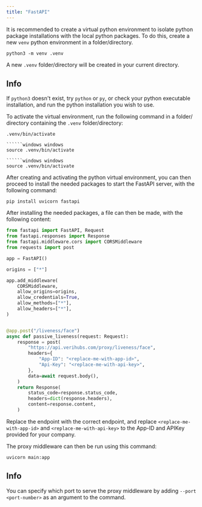 ```yaml
---
title: "FastAPI"
---
```

It is recommended to create a virtual python environment to isolate python package installations with the local python packages. To do this, create a new `venv` python environment in a folder/directory.

```shell shell
python3 -m venv .venv

```

A new `.venv` folder/directory will be created in your current directory.

<Info>

## Info

If `python3` doesn't exist, try `python` or `py`, or check your python executable installation, and run the python installation you wish to use.

</Info>

To activate the virtual environment, run the following command in a folder/ directory containing the `.venv` folder/directory:

```windows windows
.venv/bin/activate

``````windows windows
source .venv/bin/activate

``````windows windows
source .venv/bin/activate

```

After creating and activating the python virtual environment, you can then proceed to install the needed packages to start the FastAPI server, with the following command:

```shell shell
pip install uvicorn fastapi

```

After installing the needed packages, a file can then be made, with the following content:

```main.py main.py
from fastapi import FastAPI, Request
from fastapi.responses import Response
from fastapi.middleware.cors import CORSMiddleware
from requests import post

app = FastAPI()

origins = ["*"]

app.add_middleware(
    CORSMiddleware,
    allow_origins=origins,
    allow_credentials=True,
    allow_methods=["*"],
    allow_headers=["*"],
)


@app.post("/liveness/face")
async def passive_liveness(request: Request):
    response = post(
        "https://api.verihubs.com/proxy/liveness/face",
        headers={
            "App-ID": "<replace-me-with-app-id>",
            "Api-Key": "<replace-me-with-api-key>",
        },
        data=await request.body(),
    )
    return Response(
        status_code=response.status_code,
        headers=dict(response.headers),
        content=response.content,
    )

```

Replace the endpoint with the correct endpoint, and replace `<replace-me-with-app-id>` and `<replace-me-with-api-key>` to the App-ID and APIKey provided for your company.

The proxy middleware can then be run using this command:

```shell shell
uvicorn main:app

```

<Info>

## Info

You can specify which port to serve the proxy middleware by adding `--port <port-number>` as an argument to the command.

</Info>